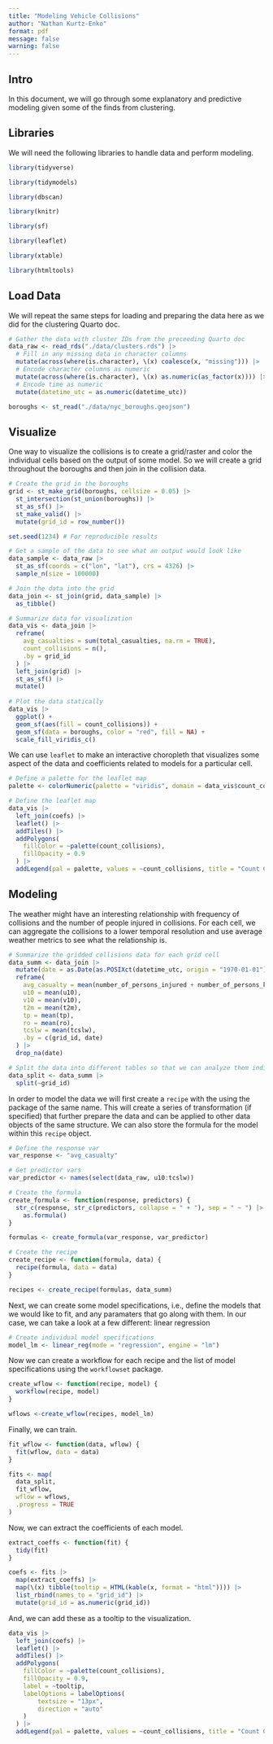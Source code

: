 ```yaml
---
title: "Modeling Vehicle Collisions"
author: "Nathan Kurtz-Enko"
format: pdf
message: false
warning: false
---
```


## Intro
In this document, we will go through some explanatory and predictive modeling given some of the finds from clustering.

## Libraries
We will need the following libraries to handle data and perform modeling.

```r
library(tidyverse)

library(tidymodels)

library(dbscan)

library(knitr)

library(sf)

library(leaflet)

library(xtable)

library(htmltools)
```

## Load Data
We will repeat the same steps for loading and preparing the data here as we did for the clustering Quarto doc. 

```r
# Gather the data with cluster IDs from the preceeding Quarto doc
data_raw <- read_rds("./data/clusters.rds") |>
  # Fill in any missing data in character columns
  mutate(across(where(is.character), \(x) coalesce(x, "missing"))) |>
  # Encode character columns as numeric
  mutate(across(where(is.character), \(x) as.numeric(as_factor(x)))) |>
  # Encode time as numeric
  mutate(datetime_utc = as.numeric(datetime_utc))

boroughs <- st_read("./data/nyc_boroughs.geojson")
```

## Visualize
One way to visualize the collisions is to create a grid/raster and color the individual cells based on the output of some model. So we will create a grid throughout the boroughs and then join in the collision data.

```r
# Create the grid in the boroughs
grid <- st_make_grid(boroughs, cellsize = 0.05) |>
  st_intersection(st_union(boroughs)) |>
  st_as_sf() |>
  st_make_valid() |>
  mutate(grid_id = row_number())

set.seed(1234) # For reproducible results

# Get a sample of the data to see what an output would look like
data_sample <- data_raw |>
  st_as_sf(coords = c("lon", "lat"), crs = 4326) |>
  sample_n(size = 100000)

# Join the data into the grid
data_join <- st_join(grid, data_sample) |>
  as_tibble() 

# Summarize data for visualization
data_vis <- data_join |>
  reframe(
    avg_casualties = sum(total_casualties, na.rm = TRUE), 
    count_collisions = n(),
    .by = grid_id
  ) |>
  left_join(grid) |>
  st_as_sf() |>
  mutate()
  
# Plot the data statically
data_vis |>
  ggplot() +
  geom_sf(aes(fill = count_collisions)) +
  geom_sf(data = boroughs, color = "red", fill = NA) +
  scale_fill_viridis_c() 
```

We can use `leaflet` to make an interactive choropleth that visualizes some aspect of the data and coefficients related to models for a particular cell.

```r
# Define a palette for the leaflet map
palette <- colorNumeric(palette = "viridis", domain = data_vis$count_collisions)

# Define the leaflet map
data_vis |>
  left_join(coefs) |>
  leaflet() |>
  addTiles() |>
  addPolygons(
    fillColor = ~palette(count_collisions), 
    fillOpacity = 0.9
  ) |>
  addLegend(pal = palette, values = ~count_collisions, title = "Count Collisions", position = "bottomright", opacity = 0.9)
```

## Modeling
The weather might have an interesting relationship with frequency of collisions and the number of people injured in collisions. For each cell, we can aggregate the collisions to a lower temporal resolution and use average weather metrics to see what the relationship is.

```r
# Summarize the gridded collisions data for each grid cell
data_summ <- data_join |>
  mutate(date = as.Date(as.POSIXct(datetime_utc, origin = "1970-01-01"))) |>
  reframe(
    avg_casualty = mean(number_of_persons_injured + number_of_persons_killed, na.rm = T),
    u10 = mean(u10),
    v10 = mean(v10),
    t2m = mean(t2m),
    tp = mean(tp),
    ro = mean(ro),
    tcslw = mean(tcslw),
    .by = c(grid_id, date)
  ) |>
  drop_na(date)

# Split the data into different tables so that we can analyze them individually
data_split <- data_summ |>
  split(~grid_id)
```

In order to model the data we will first create a `recipe` with the using the package of the same name. This will create a series of transformation (if specified) that further prepare the data and can be applied to other data objects of the same structure. We can also store the formula for the model within this `recipe` object.

```r
# Define the response var
var_response <- "avg_casualty"

# Get predictor vars
var_predictor <- names(select(data_raw, u10:tcslw))

# Create the formula
create_formula <- function(response, predictors) {
  str_c(response, str_c(predictors, collapse = " + "), sep = " ~ ") |>
    as.formula()
}

formulas <- create_formula(var_response, var_predictor)

# Create the recipe
create_recipe <- function(formula, data) {
  recipe(formula, data = data)
}

recipes <- create_recipe(formulas, data_summ)
```

Next, we can create some model specifications, i.e., define the models that we would like to fit, and any paramaters that go along with them. In our case, we can take a look at a few different: linear regression

```r
# Create individual model specifications
model_lm <- linear_reg(mode = "regression", engine = "lm")
```

Now we can create a workflow for each recipe and the list of model specifications using the `workflowset` package.

```r
create_wflow <- function(recipe, model) {
  workflow(recipe, model)
}

wflows <-create_wflow(recipes, model_lm)
```

Finally, we can train.

```r
fit_wflow <- function(data, wflow) {
  fit(wflow, data = data)
}

fits <- map(
  data_split,
  fit_wflow,
  wflow = wflows,
  .progress = TRUE
)
```

Now, we can extract the coefficients of each model.

```r
extract_coeffs <- function(fit) {
  tidy(fit)
}

coefs <- fits |>
  map(extract_coeffs) |>
  map(\(x) tibble(tooltip = HTML(kable(x, format = "html")))) |>
  list_rbind(names_to = "grid_id") |>
  mutate(grid_id = as.numeric(grid_id))
```

And, we can add these as a tooltip to the visualization.

```r
data_vis |>
  left_join(coefs) |>
  leaflet() |>
  addTiles() |>
  addPolygons(
    fillColor = ~palette(count_collisions), 
    fillOpacity = 0.9,
    label = ~tooltip,
    labelOptions = labelOptions(
        textsize = "13px",
        direction = "auto"
    )
  ) |>
  addLegend(pal = palette, values = ~count_collisions, title = "Count Collisions", position = "bottomright", opacity = 0.9)

```